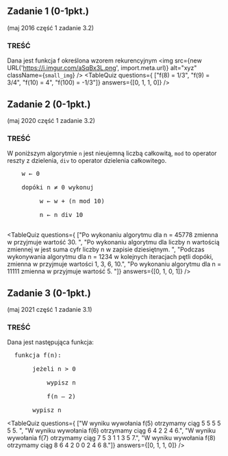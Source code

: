 
## Zadanie 1 (0-1pkt.)
(maj 2016 część 1 zadanie 3.2)

### TREŚĆ
Dana jest funkcja f określona wzorem rekurencyjnym
<img src={new URL('https://i.imgur.com/aSqBx3L.png', import.meta.url)} alt="xyz" className={`small_img`} />
<TableQuiz 
    questions={
      ["f(8) = 1/3", 
      "f(9) = 3/4", 
      "f(10) = 4",
      "f(100) = -1/3"]} 
    answers={[0, 1, 1, 0]}
/>

## Zadanie 2 (0-1pkt.)
(maj 2020 część 1 zadanie 3.2)

### TREŚĆ
W poniższym algorytmie ``n`` jest nieujemną liczbą całkowitą, ``mod`` to operator reszty z dzielenia, ``div`` to operator dzielenia całkowitego. 
<pre>
    w ← 0 <br/>
    dopóki n ≠ 0 wykonuj <br/>
    &nbsp;&nbsp;&nbsp;&nbsp; w ← w + (n mod 10) <br/>
    &nbsp;&nbsp;&nbsp;&nbsp; n ← n div 10  <br/>
</pre>
<TableQuiz 
    questions={
      ["Po wykonaniu algorytmu dla n = 45778 zmienna w przyjmuje wartość 30. ", 
      "Po wykonaniu algorytmu dla liczby n wartością zmiennej w jest suma cyfr liczby n w zapisie dziesiętnym. ", 
      "Podczas wykonywania algorytmu dla n = 1234 w kolejnych iteracjach pętli dopóki, zmienna w przyjmuje wartości 1, 3, 6, 10.",
      "Po wykonaniu algorytmu dla n = 11111 zmienna w przyjmuje wartość 5. "]} 
    answers={[0, 1, 0, 1]}
/>

## Zadanie 3 (0-1pkt.)
(maj 2021 część 1 zadanie 3.1)

### TREŚĆ
Dana jest następująca funkcja:
<pre>
  funkcja f(n): <br/>
  &nbsp;&nbsp;&nbsp;&nbsp; jeżeli n > 0 <br/>
  &nbsp;&nbsp;&nbsp;&nbsp;&nbsp;&nbsp;&nbsp;&nbsp; wypisz n <br/>
  &nbsp;&nbsp;&nbsp;&nbsp;&nbsp;&nbsp;&nbsp;&nbsp; f(n – 2) <br/>
  &nbsp;&nbsp;&nbsp;&nbsp; wypisz n
</pre>
<TableQuiz 
    questions={
      ["W wyniku wywołania f(5) otrzymamy ciąg 5 5 5 5 5 5. ", 
      "W wyniku wywołania f(6) otrzymamy ciąg 6 4 2 2 4 6.", 
      "W wyniku wywołania f(7) otrzymamy ciąg 7 5 3 1 1 3 5 7.",
      "W wyniku wywołania f(8) otrzymamy ciąg 8 6 4 2 0 0 2 4 6 8."]} 
    answers={[0, 1, 1, 0]}
/>







